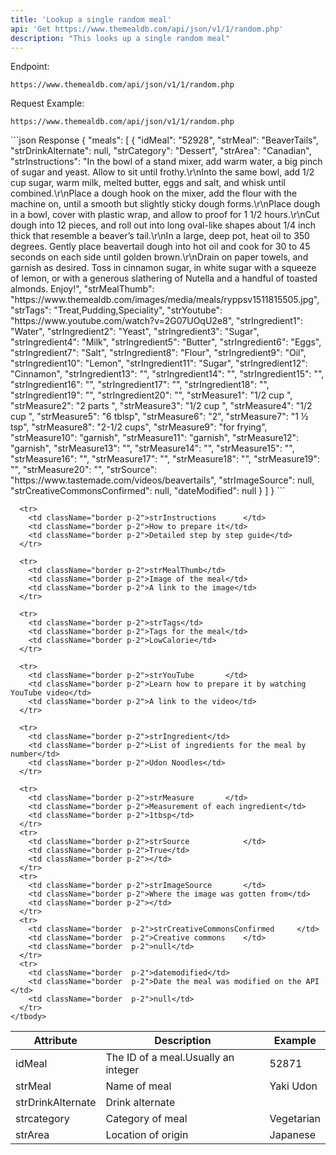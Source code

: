 ```yaml
---
title: 'Lookup a single random meal'
api: 'Get https://www.themealdb.com/api/json/v1/1/random.php'
description: "This looks up a single random meal"
---
```

Endpoint:

`https://www.themealdb.com/api/json/v1/1/random.php`


Request Example:

`https://www.themealdb.com/api/json/v1/1/random.php`


<ResponseExample>
```json Response
{
  "meals": [
    {
      "idMeal": "52928",
      "strMeal": "BeaverTails",
      "strDrinkAlternate": null,
      "strCategory": "Dessert",
      "strArea": "Canadian",
      "strInstructions": "In the bowl of a stand mixer, add warm water, a big pinch of sugar and yeast. Allow to sit until frothy.\r\nInto the same bowl, add 1/2 cup sugar, warm milk, melted butter, eggs and salt, and whisk until combined.\r\nPlace a dough hook on the mixer, add the flour with the machine on, until a smooth but slightly sticky dough forms.\r\nPlace dough in a bowl, cover with plastic wrap, and allow to proof for 1 1/2 hours.\r\nCut dough into 12 pieces, and roll out into long oval-like shapes about 1/4 inch thick that resemble a beaver’s tail.\r\nIn a large, deep pot, heat oil to 350 degrees. Gently place beavertail dough into hot oil and cook for 30 to 45 seconds on each side until golden brown.\r\nDrain on paper towels, and garnish as desired. Toss in cinnamon sugar, in white sugar with a squeeze of lemon, or with a generous slathering of Nutella and a handful of toasted almonds. Enjoy!",
      "strMealThumb": "https://www.themealdb.com/images/media/meals/ryppsv1511815505.jpg",
      "strTags": "Treat,Pudding,Speciality",
      "strYoutube": "https://www.youtube.com/watch?v=2G07UOqU2e8",
      "strIngredient1": "Water",
      "strIngredient2": "Yeast",
      "strIngredient3": "Sugar",
      "strIngredient4": "Milk",
      "strIngredient5": "Butter",
      "strIngredient6": "Eggs",
      "strIngredient7": "Salt",
      "strIngredient8": "Flour",
      "strIngredient9": "Oil",
      "strIngredient10": "Lemon",
      "strIngredient11": "Sugar",
      "strIngredient12": "Cinnamon",
      "strIngredient13": "",
      "strIngredient14": "",
      "strIngredient15": "",
      "strIngredient16": "",
      "strIngredient17": "",
      "strIngredient18": "",
      "strIngredient19": "",
      "strIngredient20": "",
      "strMeasure1": "1/2 cup ",
      "strMeasure2": "2 parts ",
      "strMeasure3": "1/2 cup ",
      "strMeasure4": "1/2 cup ",
      "strMeasure5": "6 tblsp",
      "strMeasure6": "2",
      "strMeasure7": "1 ½ tsp",
      "strMeasure8": "2-1/2 cups",
      "strMeasure9": "for frying",
      "strMeasure10": "garnish",
      "strMeasure11": "garnish",
      "strMeasure12": "garnish",
      "strMeasure13": "",
      "strMeasure14": "",
      "strMeasure15": "",
      "strMeasure16": "",
      "strMeasure17": "",
      "strMeasure18": "",
      "strMeasure19": "",
      "strMeasure20": "",
      "strSource": "https://www.tastemade.com/videos/beavertails",
      "strImageSource": null,
      "strCreativeCommonsConfirmed": null,
      "dateModified": null
    }
  ]
}
```
</ResponseExample>


<table>
    <thead>
      <tr>
        <th className="p-2">Attribute</th>
        <th className="p-2">Description</th>
        <th className="p-2">Example</th>
      </tr>
    </thead>
    <tbody>
      <tr>
        <td className="border p-2">idMeal</td>
        <td className="border p-2">The ID of a meal.Usually an integer</td>
        <td className="border p-2">52871</td>
      </tr>
      <tr>
        <td className="border p-2">strMeal</td>
        <td className="border p-2">Name of meal</td>
        <td className="border p-2">Yaki Udon</td>
      </tr>
      <tr>
        <td className="border p-2">strDrinkAlternate</td>
        <td className="border p-2">Drink alternate</td>
        <td className="border p-2"></td>
      </tr>
      <tr>
        <td className="border p-2">strcategory</td>
        <td className="border p-2">Category of meal</td>
        <td className="border p-2">Vegetarian</td>
      </tr>
      <tr>
        <td className="border p-2">strArea</td>
        <td className="border p-2">Location of origin</td>
        <td className="border p-2">Japanese</td>
      </tr>

      <tr>
        <td className="border p-2">strInstructions		</td>
        <td className="border p-2">How to prepare it</td>
        <td className="border p-2">Detailed step by step guide</td>
      </tr>

      <tr>
        <td className="border p-2">strMealThumb</td>
        <td className="border p-2">Image of the meal</td>
        <td className="border p-2">A link to the image</td>
      </tr>

      <tr>
        <td className="border p-2">strTags</td>
        <td className="border p-2">Tags for the meal</td>
        <td className="border p-2">LowCalorie</td>
      </tr>

      <tr>
        <td className="border p-2">strYouTube		</td>
        <td className="border p-2">Learn how to prepare it by watching YouTube video</td>
        <td className="border p-2">A link to the video</td>
      </tr>

      <tr>
        <td className="border p-2">strIngredient</td>
        <td className="border p-2">List of ingredients for the meal by number</td>
        <td className="border p-2">Udon Noodles</td>
      </tr>

      <tr>
        <td className="border p-2">strMeasure		</td>
        <td className="border p-2">Measurement of each ingredient</td>
        <td className="border p-2">1tbsp</td>
      </tr>
      <tr>
        <td className="border p-2">strSource			</td>
        <td className="border p-2">True</td>
        <td className="border p-2"></td>
      </tr>
      <tr>
        <td className="border p-2">strImageSource		</td>
        <td className="border p-2">Where the image was gotten from</td>
        <td className="border p-2"></td>
      </tr>
      <tr>
        <td className="border  p-2">strCreativeCommonsConfirmed		</td>
        <td className="border  p-2">Creative commons	</td>
        <td className="border  p-2">null</td>
      </tr>
      <tr>
        <td className="border  p-2">datemodified</td>
        <td className="border  p-2">Date the meal was modified on the API		</td>
        <td className="border  p-2">null</td>
      </tr>
    </tbody>
  </table>
